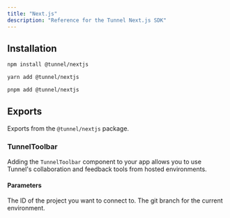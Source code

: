 ```yaml
---
title: "Next.js"
description: "Reference for the Tunnel Next.js SDK"
---
```



## Installation

<CodeGroup>

```bash npm
npm install @tunnel/nextjs
```

```bash yarn
yarn add @tunnel/nextjs
```

```bash pnpm
pnpm add @tunnel/nextjs
```

</CodeGroup>

## Exports

Exports from the `@tunnel/nextjs` package.

### TunnelToolbar

Adding the `TunnelToolbar` component to your app allows you to use Tunnel's
collaboration and feedback tools from hosted environments.

#### Parameters

<ParamField path="projectId" required>
  The ID of the project you want to connect to.
</ParamField>

<ParamField path="branch" required>
  The git branch for the current environment.
</ParamField>
